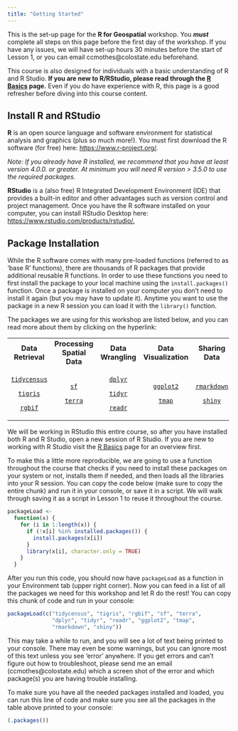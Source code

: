```yaml
---
title: "Getting Started"
---
```


This is the set-up page for the **R for Geospatial** workshop. You ***must*** complete all steps on this page before the first day of the workshop. If you have any issues, we will have set-up hours 30 minutes before the start of Lesson 1, or you can email ccmothes\@colostate.edu beforehand.

This course is also designed for individuals with a basic understanding of R and R Studio. **If you are new to R/RStudio, please read through the [R Basics](basics.qmd) page.** Even if you do have experience with R, this page is a good refresher before diving into this course content.

## Install R and RStudio

**R** is an open source language and software environment for statistical analysis and graphics (plus so much more!). You must first download the R software (for free) here: <https://www.r-project.org/>.

*Note: If you already have R installed, we recommend that you have at least version 4.0.0. or greater. At minimum you will need R version \> 3.5.0 to use the required packages.*

**RStudio** is a (also free) R Integrated Development Environment (IDE) that provides a built-in editor and other advantages such as version control and project management. Once you have the R software installed on your computer, you can install RStudio Desktop here: [https://www.rstudio.com/products/rstudio/.](https://www.rstudio.com/products/rstudio/)

## Package Installation

While the R software comes with many pre-loaded functions (referred to as 'base R' functions), there are thousands of R packages that provide additional reusable R functions. In order to use these functions you need to first install the package to your local machine using the `install.packages()` function. Once a package is installed on your computer you don't need to install it again (but you may have to update it). Anytime you want to use the package in a new R session you can load it with the `library()` function.

The packages we are using for this workshop are listed below, and you can read more about them by clicking on the hyperlink:

+:--------------------------------------------------------------:+:----------------------------------------------------:+:---------------------------------------:+:-------------------------------------------:+:---------------------------------------------:+
| **Data Retrieval**                                             | **Processing Spatial Data**                          | **Data Wrangling**                      | **Data Visualization**                      | **Sharing Data**                              |
+----------------------------------------------------------------+------------------------------------------------------+-----------------------------------------+---------------------------------------------+-----------------------------------------------+
| [`tidycensus`](https://walker-data.com/tidycensus/)            | [`sf`](https://r-spatial.github.io/sf/)              | [`dplyr`](https://dplyr.tidyverse.org/) | [`ggplot2`](https://ggplot2.tidyverse.org/) | [`rmarkdown`](https://rmarkdown.rstudio.com/) |
|                                                                |                                                      |                                         |                                             |                                               |
| [`tigris`](https://github.com/walkerke/tigris)                 | [`terra`](https://rspatial.org/terra/pkg/index.html) | [`tidyr`](https://tidyr.tidyverse.org/) | [`tmap`](https://r-tmap.github.io/tmap/)    | [`shiny`](https://shiny.rstudio.com/)         |
|                                                                |                                                      |                                         |                                             |                                               |
| [`rgbif`](https://docs.ropensci.org/rgbif/articles/rgbif.html) |                                                      | [`readr`](https://readr.tidyverse.org/) |                                             |                                               |
+----------------------------------------------------------------+------------------------------------------------------+-----------------------------------------+---------------------------------------------+-----------------------------------------------+

We will be working in RStudio this entire course, so after you have installed both R and R Studio, open a new session of R Studio. If you are new to working with R Studio visit the [R Basics](basics.qmd) page for an overview first.

To make this a little more reproducible, we are going to use a function throughout the course that checks if you need to install these packages on your system or not, installs them if needed, and then loads all the libraries into your R session. You can copy the code below (make sure to copy the entire chunk) and run it in your console, or save it in a script. We will walk through saving it as a script in Lesson 1 to reuse it throughout the course.

```r
packageLoad <-
  function(x) {
    for (i in 1:length(x)) {
      if (!x[i] %in% installed.packages()) {
        install.packages(x[i])
      }
      library(x[i], character.only = TRUE)
    }
  }
```

After you run this code, you should now have `packageLoad` as a function in your Environment tab (upper right corner). Now you can feed in a list of all the packages we need for this workshop and let R do the rest! You can copy this chunk of code and run in your console:

```r
packageLoad(c("tidycensus", "tigris", "rgbif", "sf", "terra",
              "dplyr", "tidyr", "readr", "ggplot2", "tmap",
              "rmarkdown", "shiny"))
```

This may take a while to run, and you will see a lot of text being printed to your console. There may even be some warnings, but you can ignore most of this text unless you see 'error' anywhere. If you get errors and can't figure out how to troubleshoot, please send me an email (ccmothes\@colostate.edu) which a screen shot of the error and which package(s) you are having trouble installing.

To make sure you have all the needed packages installed and loaded, you can run this line of code and make sure you see all the packages in the table above printed to your console:

```r
(.packages())
```
